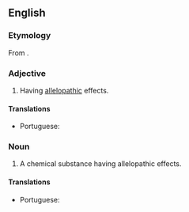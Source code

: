 ==English==

===Etymology===
From {{affix|en|allelo-|chemical}}.

===Adjective===
{{en-adj|-}}

# {{lb|en|biochemistry|ecology}} Having [[allelopathy|allelopathic]] effects.

====Translations====
{{trans-top|having allelopathic effects}}
* Portuguese: {{t|pt|aleloquímico}}
{{trans-mid}}
{{trans-bottom}}

===Noun===
{{en-noun}}

# A chemical substance having allelopathic effects.

====Translations====
{{trans-top|chemical substance with allelopathic effects}}
* Portuguese: {{t|pt|aleloquímico|m}}
{{trans-mid}}
{{trans-bottom}}
